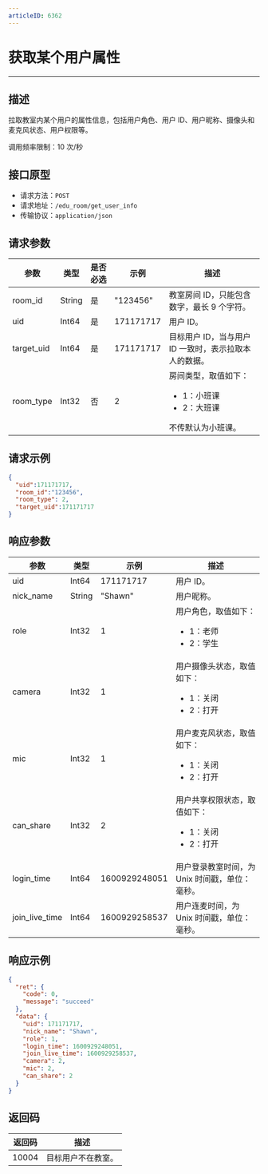 ```yaml
---
articleID: 6362
---
```




# 获取某个用户属性
---
## 描述

拉取教室内某个用户的属性信息，包括用户角色、用户 ID、用户昵称、摄像头和麦克风状态、用户权限等。

调用频率限制：10 次/秒


## 接口原型

* 请求方法：`POST`
* 请求地址：`/edu_room/get_user_info`
* 传输协议：`application/json`



## 请求参数

| 参数       | 类型   | 是否必选 | 示例      | 描述                                         |
| ---------- | ------ | -------- | --------- | --------------------------------------------- |
| room_id    | String | 是       | "123456"  | 教室房间 ID，只能包含数字，最长 9 个字符。                                   |
| uid        | Int64  | 是       | 171171717 | 用户 ID。                                        |
| target_uid | Int64  | 是       | 171171717 | 目标用户 ID，当与用户 ID 一致时，表示拉取本人的数据。 |
| room_type | Int32  | 否	| 2	    | 房间类型，取值如下： <ul><li>1：小班课</li><li>2：大班课</li></ul> 不传默认为小班课。 |



## 请求示例

```json
{
  "uid":171171717,
  "room_id":"123456",
  "room_type": 2,
  "target_uid":171171717
}
```



## 响应参数

| 参数           | 类型   | 示例          | 描述                             |
| -------------- | ------ | ------------- | --------------------------------- |
| uid            | Int64  | 171171717     | 用户 ID。                          |
| nick_name      | String | "Shawn"       | 用户昵称。                          |
| role           | Int32  | 1             | 用户角色，取值如下： <ul><li>1：老师</li><li>2：学生 </li></ul>         |
| camera         | Int32  | 1             | 用户摄像头状态，取值如下： <ul><li>1：关闭</li><li>2：打开  </li></ul>     |
| mic            | Int32  | 1             | 用户麦克风状态，取值如下： <ul><li>1：关闭</li><li>2：打开  </li></ul>    |
| can_share      | Int32  | 2             | 用户共享权限状态，取值如下： <ul><li>1：关闭</li><li>2：打开  </li></ul>  |
| login_time     | Int64  | 1600929248051 | 用户登录教室时间，为 Unix 时间戳，单位：毫秒。              |
| join_live_time | Int64  | 1600929258537 | 用户连麦时间，为 Unix 时间戳，单位：毫秒。              |



## 响应示例

```json
{
  "ret": {
    "code": 0,
    "message": "succeed"
  },
  "data": {
    "uid": 171171717,
    "nick_name": "Shawn",
    "role": 1,
    "login_time": 1600929248051,
    "join_live_time": 1600929258537,
    "camera": 2,
    "mic": 2,
    "can_share": 2
  }
}
```



## 返回码

| 返回码 | 描述             |
| ------ | ---------------- |
| 10004  | 目标用户不在教室。 |
